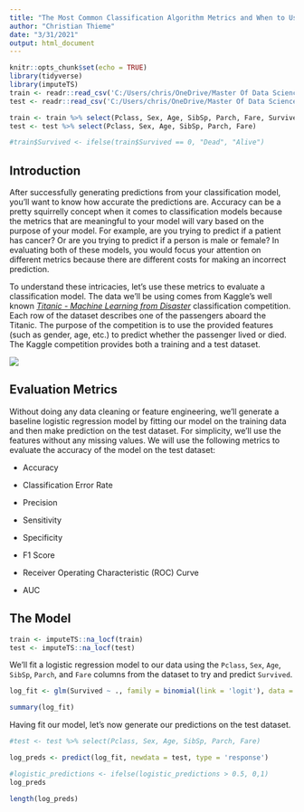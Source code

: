 ```yaml
---
title: "The Most Common Classification Algorithm Metrics and When to Use Them"
author: "Christian Thieme"
date: "3/31/2021"
output: html_document
---
```


```r
knitr::opts_chunk$set(echo = TRUE)
library(tidyverse)
library(imputeTS)
train <- readr::read_csv('C:/Users/chris/OneDrive/Master Of Data Science - CUNY/Winter 2021/DATA621/Business-Analytics-and-Data-Mining-with-Regression/Titanic Kaggle Blog Dataset/train.csv')
test <- readr::read_csv('C:/Users/chris/OneDrive/Master Of Data Science - CUNY/Winter 2021/DATA621/Business-Analytics-and-Data-Mining-with-Regression/Titanic Kaggle Blog Dataset/test.csv')

train <- train %>% select(Pclass, Sex, Age, SibSp, Parch, Fare, Survived)
test <- test %>% select(Pclass, Sex, Age, SibSp, Parch, Fare)

#train$Survived <- ifelse(train$Survived == 0, "Dead", "Alive")
```

## Introduction

After successfully generating predictions from your classification model, you'll want to know how accurate the predictions are. Accuracy can be a pretty squirrelly concept when it comes to classification models because the metrics that are meaningful to your model will vary based on the purpose of your model. For example, are you trying to predict if a patient has cancer? Or are you trying to predict if a person is male or female? In evaluating both of these models, you would focus your attention on different metrics because there are different costs for making an incorrect prediction.

To understand these intricacies, let's use these metrics to evaluate a classification model. The data we'll be using comes from Kaggle's well known [*Titanic - Machine Learning from Disaster*](https://www.kaggle.com/c/titanic/data) classification competition. Each row of the dataset describes one of the passengers aboard the Titanic. The purpose of the competition is to use the provided features (such as gender, age, etc.) to predict whether the passenger lived or died. The Kaggle competition provides both a training and a test dataset.

![](titanic.jpg)

## Evaluation Metrics

Without doing any data cleaning or feature engineering, we'll generate a baseline logistic regression model by fitting our model on the training data and then make prediction on the test dataset. For simplicity, we'll use the features without any missing values. We will use the following metrics to evaluate the accuracy of the model on the test dataset:

-   Accuracy

-   Classification Error Rate

-   Precision

-   Sensitivity

-   Specificity

-   F1 Score

-   Receiver Operating Characteristic (ROC) Curve

-   AUC

## The Model

```r
train <- imputeTS::na_locf(train)
test <- imputeTS::na_locf(test)
```

We'll fit a logistic regression model to our data using the `Pclass`, `Sex`, `Age`, `SibSp`, `Parch`, and `Fare` columns from the dataset to try and predict `Survived`.

```r

log_fit <- glm(Survived ~ ., family = binomial(link = 'logit'), data = train,)

summary(log_fit)

```

Having fit our model, let's now generate our predictions on the test dataset.

```r
#test <- test %>% select(Pclass, Sex, Age, SibSp, Parch, Fare)

log_preds <- predict(log_fit, newdata = test, type = 'response')

#logistic_predictions <- ifelse(logistic_predictions > 0.5, 0,1)
log_preds

```

```r
length(log_preds)
```
